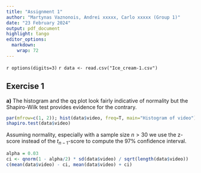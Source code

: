 ```yaml
---
title: "Assignment 1"
author: "Martynas Vaznonois, Andrei xxxxx, Carlo xxxxx (Group 1)"
date: "23 February 2024"
output: pdf_document
highlight: tango
editor_options: 
  markdown: 
    wrap: 72
---
```


`r options(digits=3)`
`r data <- read.csv("Ice_cream-1.csv")`

## Exercise 1

**a)** The histogram and the qq plot look fairly indicative of normality but the Shapiro-Wilk test provides evidence for the contrary.

```r
par(mfrow=c(1, 2)); hist(data$video, freq=T, main="Histogram of video"); qqnorm(data$video)
shapiro.test(data$video)
```

Assuming normality, especially with a sample size $n>30$ we use the z-score instead of the $t_{n-1}$-score to compute the 97% confidence interval.

```r
alpha = 0.03
ci <- qnorm(1 - alpha/2) * sd(data$video) / sqrt(length(data$video))
c(mean(data$video) - ci, mean(data$video) + ci)
```





